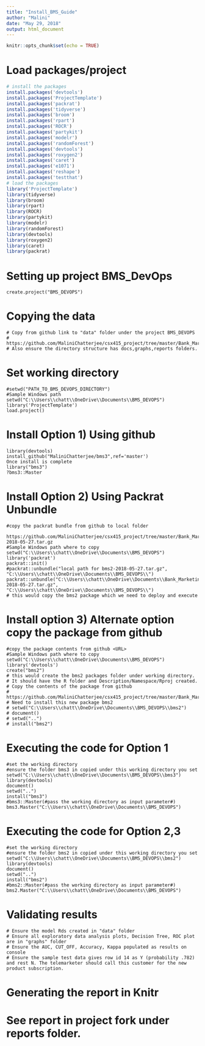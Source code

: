 ---
title: "Install_BMS_Guide"
author: "Malini"
date: "May 29, 2018"
output: html_document
---

```{r setup, include=FALSE}
knitr::opts_chunk$set(echo = TRUE)
```


\newpage


# Load packages/project
```{r load_packages, warning=FALSE, message=FALSE, echo=FALSE}

# install the packages
install.packages('devtools')
install.packages('ProjectTemplate')
install.packages('packrat')
install.packages('tidyverse')
install.packages('broom')
install.packages('rpart')
install.packages('ROCR')
install.packages('partykit')
install.packages('modelr')
install.packages('randomForest')
install.packages('devtools')
install.packages('roxygen2')
install.packages('caret')
install.packages('e1071')
install.packages('reshape')
install.packages('testthat')
# load the packages
library('ProjectTemplate')
library(tidyverse)
library(broom)
library(rpart)
library(ROCR)
library(partykit)
library(modelr)
library(randomForest)
library(devtools)
library(roxygen2)
library(caret)
library(packrat)
```

# Setting up project BMS_DevOps
```{BMS_DEVOPS, warning=FALSE, message=FALSE, echo=FALSE}

create.project("BMS_DEVOPS")

```

# Copying the data 
```{Copy Data, warning=FALSE, message=FALSE, echo=FALSE}

# Copy from github link to "data" folder under the project BMS_DEVOPS
# https://github.com/MaliniChatterjee/csx415_project/tree/master/Bank_Marketing/data
# Also ensure the directory structure has docs,graphs,reports folders.
```
# Set working directory
```{setwd, warning=FALSE, message=FALSE, echo=FALSE}

#setwd("PATH_TO_BMS_DEVOPS_DIRECTORY")
#Sample Windows path 
setwd("C:\\Users\\chatt\\OneDrive\\Documents\\BMS_DEVOPS")
library('ProjectTemplate')
load.project()
```
# Install Option 1) Using github 
```{github, warning=FALSE, message=FALSE, echo=FALSE}
library(devtools)
install_github("MaliniChatterjee/bms3",ref='master')
Once install is complete
library("bms3")
?bms3::Master
```
# Install Option 2) Using Packrat Unbundle
```{unbundle, warning=FALSE, message=FALSE, echo=FALSE}

#copy the packrat bundle from github to local folder 
 https://github.com/MaliniChatterjee/csx415_project/tree/master/Bank_Marketing/bms2/packrat/bundles/bms2-2018-05-27.tar.gz
#Sample Windows path where to copy 
setwd("C:\\Users\\chatt\\OneDrive\\Documents\\BMS_DEVOPS")
library('packrat')
packrat::init()
#packrat::unbundle("local path for bms2-2018-05-27.tar.gz", "C:\\Users\\chatt\\OneDrive\\Documents\\BMS_DEVOPS\\")
packrat::unbundle("C:\\Users\\chatt\\OneDrive\\Documents\\Bank_Marketing\\bms2\\packrat\\bundles\\bms2-2018-05-27.tar.gz", "C:\\Users\\chatt\\OneDrive\\Documents\\BMS_DEVOPS\\")
# this would copy the bms2 package which we need to deploy and execute
```

# Install option 3) Alternate option copy the package from github
```{package_creation, warning=FALSE, message=FALSE, echo=FALSE}

#copy the package contents from github <URL>
#Sample Windows path where to copy 
setwd("C:\\Users\\chatt\\OneDrive\\Documents\\BMS_DEVOPS")
library('devtools')
create("bms2")
# this would create the bms2 packages folder under working directory.
# It should have the R folder and Description/Namespace/Rproj created.
# Copy the contents of the package from github 
# https://github.com/MaliniChatterjee/csx415_project/tree/master/Bank_Marketing/bms2
# Need to install this new package bms2 
# setwd("C:\\Users\\chatt\\OneDrive\\Documents\\BMS_DEVOPS\\bms2")
# document()
# setwd("..")
# install("bms2")
```
# Executing the code for Option 1
```{run1, warning=FALSE, message=FALSE, echo=FALSE}
#set the working directory
#ensure the folder bms3 in copied under this working directory you set
setwd("C:\\Users\\chatt\\OneDrive\\Documents\\BMS_DEVOPS\\bms3")
library(devtools)
document()
setwd("..")
install("bms3")
#bms3::Master(#pass the working directory as input parameter#)
bms3.Master("C:\\Users\\chatt\\OneDrive\\Documents\\BMS_DEVOPS")
```

# Executing the code for Option 2,3
```{run, warning=FALSE, message=FALSE, echo=FALSE}
#set the working directory
#ensure the folder bms2 in copied under this working directory you set
setwd("C:\\Users\\chatt\\OneDrive\\Documents\\BMS_DEVOPS\\bms2")
library(devtools)
document()
setwd("..")
install("bms2")
#bms2::Master(#pass the working directory as input parameter#)
bms2.Master("C:\\Users\\chatt\\OneDrive\\Documents\\BMS_DEVOPS")
```

# Validating results
```{validate, warning=FALSE, message=FALSE, echo=FALSE}
# Ensure the model Rds created in "data" folder
# Ensure all exploratory data analysis plots, Decision Tree, ROC plot are in "graphs" folder
# Ensure the AUC, CUT_OFF, Accuracy, Kappa populated as results on console
# Ensure the sample test data gives row id 14 as Y (probability .782) and rest N. The telemarketer should call this customer for the new product subscription.
```

# Generating the report in Knitr
# See report in project fork under reports folder.
